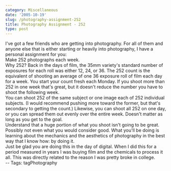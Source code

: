 ```yaml
---
category: Miscellaneous
date: '2005-10-19'
slug: /photography-assignment-252
title: Photography Assignment - 252
type: post
---
```



I've got a few friends who are getting into photography. For all of
them and anyone else that is either starting or heavily into
photography, I have a personal assignment for you:  
Make 252 photographs each week.  
Why 252? Back in the days of film, the 35mm variety's standard
number of exposures for each roll was either 12, 24, or 36. The 252
count is the equivalent of shooting an average of one 36 exposure
roll of film each day for a week. You start your count fresh each
Monday. If you shoot more than 252 in one week that's great, but it
doesn't reduce the number you have to shoot the following week.  
You can shoot 252 of the same subject or one image each of 252
individual subjects. (I would recommend pushing more toward the
former, but that's secondary to getting the count.) Likewise, you
can shoot all 252 on one day, or you can spread them out evenly
over the entire week. Doesn't matter as long as you get to the
goal.  
Understand that a huge portion of what you shoot isn't going to be
great. Possibly not even what you would consider good. What you'll
be doing is learning about the mechanics and the aesthetics of
photography in the best way that I know how: by doing it.  
Just be glad you are doing this in the day of digital. When I did
this for a period measured in years I was buying film and the
chemicals to process it all. This was directly related to the
reason I was pretty broke in college.  
-- Tags: tagPhotography